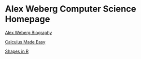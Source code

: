 # Alex Weberg Computer Science Homepage


[Alex Weberg Biography](http://aweberg.github.io/CS121-Work/Day-01/biography.html)

[Calculus Made Easy](http://aweberg.github.io/CS121-Work/Day-01/equations.html)

[Shapes in R](http://aweberg.github.io/CS121-Work/Shapes.html)




